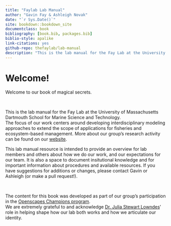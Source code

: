 ```yaml
--- 
title: "Faylab Lab Manual"
author: "Gavin Fay & Ashleigh Novak"
date: "`r Sys.Date()`"
site: bookdown::bookdown_site
documentclass: book
bibliography: [book.bib, packages.bib]
biblio-style: apalike
link-citations: yes
github-repo: thefaylab/lab-manual
description: "This is the lab manual for the Fay Lab at the University of Massachusetts Dartmouth School for Marine Science and Technology"
---
```


# Welcome!

Welcome to our book of magical secrets.  

<br>

This is the lab manual for the Fay Lab at the University of Massachusetts Dartmouth School for Marine Science and Technology.  
The focus of our work centers around developing interdisciplinary modeling approaches to extend the scope of applications for fisheries and ecosystem-based management. More about our group's research activity can be found on our [website](https://thefaylab.com).

This lab manual resource is intended to provide an overview for lab members and others about how we do our work, and our expectations for our team. It is also a space to document insitutional knowledge and for important information about procedures and available resources. If you have suggestions for additions or changes, please contact Gavin or Ashleigh (or make a pull request!).


<br>

The content for this book was developed as part of our group's participation in the [Openscapes Champions program](https://openscapes.org).  
We are extremely grateful to and acknowledge [Dr. Julia Stewart Lowndes](https://twitter.com/juliesquid)' role in helping shape how our lab both works and how we articulate our identity.  